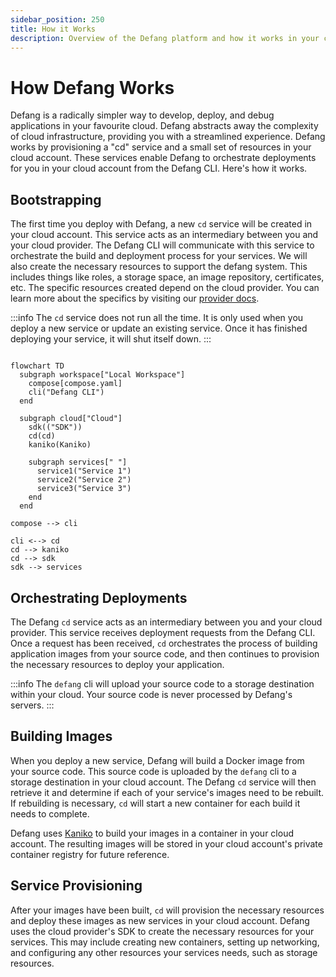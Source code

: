 ```yaml
---
sidebar_position: 250
title: How it Works
description: Overview of the Defang platform and how it works in your cloud
---
```


# How Defang Works

Defang is a radically simpler way to develop, deploy, and debug applications in your favourite cloud. Defang abstracts away the complexity of cloud infrastructure, providing you with a streamlined experience. Defang works by provisioning a "cd" service and a small set of resources in your cloud account. These services enable Defang to orchestrate deployments for you in your cloud account from the Defang CLI. Here's how it works.

## Bootstrapping

The first time you deploy with Defang, a new `cd` service will be created in your cloud account. This service acts as an intermediary between you and your cloud provider. The Defang CLI will communicate with this service to orchestrate the build and deployment process for your services. We will also create the necessary resources to support the defang system. This includes things like roles, a storage space, an image repository, certificates, etc. The specific resources created depend on the cloud provider. You can learn more about the specifics by visiting our [provider docs](/docs/category/providers).

:::info
The `cd` service does not run all the time. It is only used when you deploy a new service or update an existing service. Once it has finished deploying your service, it will shut itself down.
:::

```mermaid

flowchart TD
  subgraph workspace["Local Workspace"]
    compose[compose.yaml]
    cli("Defang CLI")
  end

  subgraph cloud["Cloud"]
    sdk(("SDK"))
    cd(cd)
    kaniko(Kaniko)

    subgraph services[" "]
      service1("Service 1")
      service2("Service 2")
      service3("Service 3")
    end
  end

compose --> cli

cli <--> cd
cd --> kaniko
cd --> sdk
sdk --> services

```

## Orchestrating Deployments

The Defang `cd` service acts as an intermediary between you and your cloud provider. This service receives deployment requests from the Defang CLI. Once a request has been received, `cd` orchestrates the process of building application images from your source code, and then continues to provision the necessary resources to deploy your application.

:::info
The `defang` cli will upload your source code to a storage destination within your cloud. Your source code is never processed by Defang's servers.
:::

## Building Images

When you deploy a new service, Defang will build a Docker image from your source code. This source code is uploaded by the `defang` cli to a storage destination in your cloud account. The Defang `cd` service will then retrieve it and determine if each of your service's images need to be rebuilt. If rebuilding is necessary, `cd` will start a new container for each build it needs to complete.

Defang uses [Kaniko](https://github.com/GoogleContainerTools/kaniko) to build your images in a container in your cloud account. The resulting images will be stored in your cloud account's private container registry for future reference.


## Service Provisioning

After your images have been built, `cd` will provision the necessary resources and deploy these images as new services in your cloud account. Defang uses the cloud provider's SDK to create the necessary resources for your services. This may include creating new containers, setting up networking, and configuring any other resources your services needs, such as storage resources.
